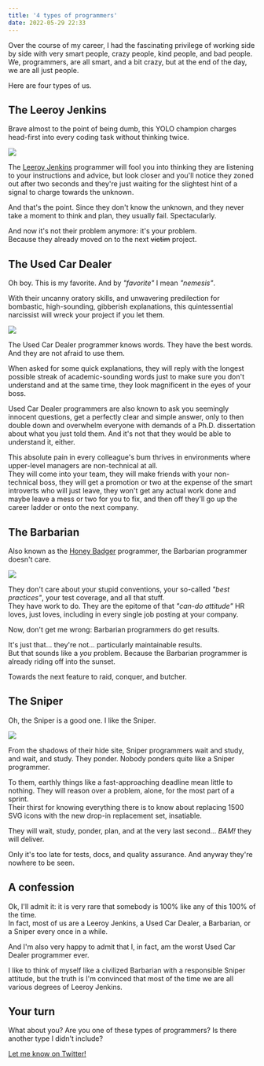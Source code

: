 ```yaml
---
title: '4 types of programmers'
date: 2022-05-29 22:33
---
```



Over the course of my career, I had the fascinating privilege of working side by side with very smart people, crazy people, kind people, and bad people.  
We, programmers, are all smart, and a bit crazy, but at the end of the day, we are all just people.

Here are four types of us.

## The Leeroy Jenkins

Brave almost to the point of being dumb, this YOLO champion charges head-first into every coding task without thinking twice.

<UiFigureWithCaption caption='Photo by
    <a href="https://unsplash.com/@mikael_k?utm_source=unsplash&utm_medium=referral&utm_content=creditCopyText">Mikael Kristenson</a> on 
    <a href="https://unsplash.com/collections/1458626/stampede?utm_source=unsplash&utm_medium=referral&utm_content=creditCopyText">
      Unsplash
    </a>
    .
'>

![](../assets/images/posts/2022-05-29-types-of-programmers/mikael-kristenson-EXuKQaf3Ei8-unsplash.jpeg)

</UiFigureWithCaption>

The [Leeroy Jenkins](https://www.youtube.com/watch?v=mLyOj_QD4a4) programmer will fool you into thinking they are listening to your instructions and advice, but look closer and you'll notice they zoned out after two seconds and they're just waiting for the slightest hint of a signal to charge towards the unknown.

And that's the point. Since they don't know the unknown, and they never take a moment to think and plan, they usually fail. Spectacularly.

And now it's not their problem anymore: it's your problem.  
Because they already moved on to the next ~~victim~~ project.

## The Used Car Dealer

Oh boy. This is my favorite. And by *"favorite"* I mean *"nemesis"*.

With their uncanny oratory skills, and unwavering predilection for bombastic, high-sounding, gibberish explanations, this quintessential narcissist will wreck your project if you let them.

<UiFigureWithCaption caption='Photo by
    <a href="https://unsplash.com/@ruthson_zimmerman?utm_source=unsplash&utm_medium=referral&utm_content=creditCopyText">Ruthson Zimmerman</a> on 
    <a href="https://unsplash.com/s/photos/success?utm_source=unsplash&utm_medium=referral&utm_content=creditCopyText">
      Unsplash
    </a>
    .
'>

![](../assets/images/posts/2022-05-29-types-of-programmers/ruthson-zimmerman-Ws4wd-vJ9M0-unsplash.jpeg)

</UiFigureWithCaption>

The Used Car Dealer programmer knows words. They have the best words.  
And they are not afraid to use them.

When asked for some quick explanations, they will reply with the longest possible streak of academic-sounding words just to make sure you don't understand and at the same time, they look magnificent in the eyes of your boss.

Used Car Dealer programmers are also known to ask you seemingly innocent questions, get a perfectly clear and simple answer, only to then double down and overwhelm everyone with demands of a Ph.D. dissertation about what you just told them. And it's not that they would be able to understand it, either.

This absolute pain in every colleague's bum thrives in environments where upper-level managers are non-technical at all.  
They will come into your team, they will make friends with your non-technical boss, they will get a promotion or two at the expense of the smart introverts who will just leave, they won't get any actual work done and maybe leave a mess or two for you to fix, and then off they'll go up the career ladder or onto the next company.

## The Barbarian

Also known as the [Honey Badger](https://www.youtube.com/watch?v=4r7wHMg5Yjg) programmer, the Barbarian programmer doesn't care.

<UiFigureWithCaption caption='Photo by
    <a href="https://unsplash.com/es/@gioele_fazzeri_89?utm_source=unsplash&utm_medium=referral&utm_content=creditCopyText">Gioele Fazzeri</a> on 
    <a href="https://unsplash.com/collections/Lf-Nef1B08Q/barbarian?utm_source=unsplash&utm_medium=referral&utm_content=creditCopyText">
      Unsplash
    </a>
    .
'>

![](../assets/images/posts/2022-05-29-types-of-programmers/gioele-fazzeri-YgeCPBaK7HA-unsplash.jpeg)

</UiFigureWithCaption>

They don't care about your stupid conventions, your so-called *"best practices"*, your test coverage, and all that stuff.  
They have work to do. They are the epitome of that *"can-do attitude"* HR loves, just loves, including in every single job posting at your company.

Now, don't get me wrong: Barbarian programmers do get results.

It's just that... they're not... particularly maintainable results.  
But that sounds like a *you* problem. Because the Barbarian programmer is already riding off into the sunset.

Towards the next feature to raid, conquer, and butcher.

## The Sniper

Oh, the Sniper is a good one. I like the Sniper.

<UiFigureWithCaption caption='Photo by
    <a href="https://unsplash.com/@miklevasilyev?utm_source=unsplash&utm_medium=referral&utm_content=creditCopyText">Mikhail Vasilyev</a> on 
    <a href="https://unsplash.com/s/photos/hidden-cat?utm_source=unsplash&utm_medium=referral&utm_content=creditCopyText">
      Unsplash
    </a>
    .
'>

![](../assets/images/posts/2022-05-29-types-of-programmers/mikhail-vasilyev-NodtnCsLdTE-unsplash.jpeg)

</UiFigureWithCaption>

From the shadows of their hide site, Sniper programmers wait and study, and wait, and study. They ponder. Nobody ponders quite like a Sniper programmer.

To them, earthly things like a fast-approaching deadline mean little to nothing. They will reason over a problem, alone, for the most part of a sprint.  
Their thirst for knowing everything there is to know about replacing 1500 SVG icons with the new drop-in replacement set, insatiable.

They will wait, study, ponder, plan, and at the very last second... *BAM!* they will deliver.

Only it's too late for tests, docs, and quality assurance. And anyway they're nowhere to be seen.

## A confession

Ok, I'll admit it: it is very rare that somebody is 100% like any of this 100% of the time.  
In fact, most of us are a Leeroy Jenkins, a Used Car Dealer, a Barbarian, or a Sniper every once in a while.

And I'm also very happy to admit that I, in fact, am the worst Used Car Dealer programmer ever.

I like to think of myself like a civilized Barbarian with a responsible Sniper attitude, but the truth is I'm convinced that most of the time we are all various degrees of Leeroy Jenkins.

## Your turn

What about you? Are you one of these types of programmers? Is there another type I didn't include?

[Let me know on Twitter!](https://twitter.com/trumbitta)